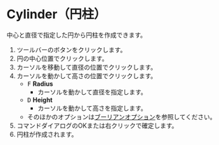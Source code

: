 
# Cylinder（円柱）

<Reference shortcut='Shift-C' command='Cylinder' button='ツールバー' />

中心と直径で指定した円から円柱を作成できます。

1. ツールバーのボタンをクリックします。
2. 円の中心位置でクリックします。
3. カーソルを移動して直径の位置でクリックします。
4. カーソルを動かして高さの位置でクリックします。
   - <kbd>F</kbd> **Radius**
      - カーソルを動かして直径を指定します。
   - <kbd>D</kbd> **Height**
      - カーソルを動かして高さを指定します。
   - そのほかのオプションは[ブーリアンオプション](boolean-options)を参照してください。
5. コマンドダイアログのOKまたは右クリックで確定します。
6. 円柱が作成されます。